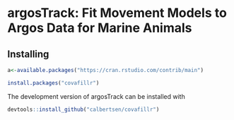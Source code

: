# argosTrack: Fit Movement Models to Argos Data for Marine Animals

## Installing

```r

a<-available.packages("https://cran.rstudio.com/contrib/main")

```


<!-- covafillr version can be installed from CRAN with -->
```r

install.packages("covafillr")

```

The development version of argosTrack can be installed with

```r

devtools::install_github("calbertsen/covafillr")

```

